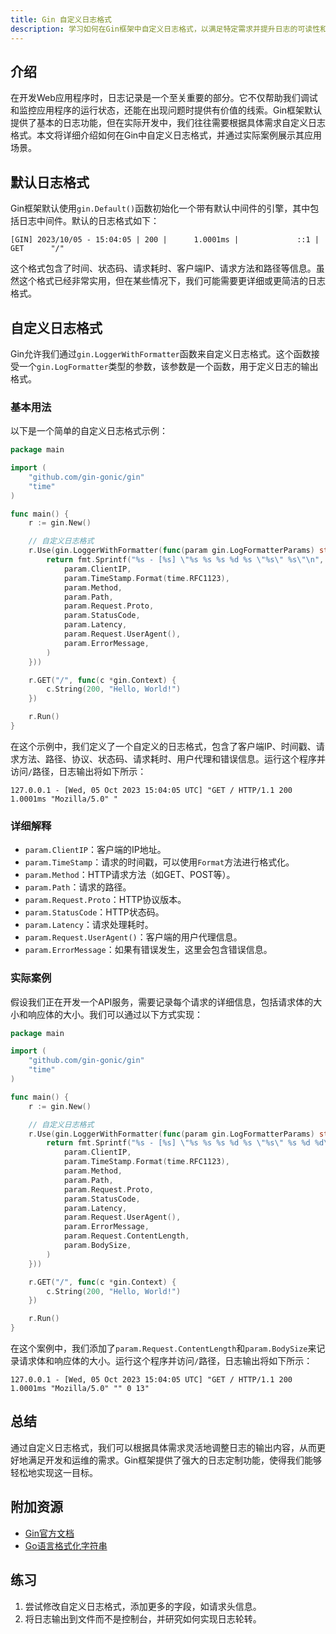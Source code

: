 ```yaml
---
title: Gin 自定义日志格式
description: 学习如何在Gin框架中自定义日志格式，以满足特定需求并提升日志的可读性和实用性。
---
```


## 介绍

在开发Web应用程序时，日志记录是一个至关重要的部分。它不仅帮助我们调试和监控应用程序的运行状态，还能在出现问题时提供有价值的线索。Gin框架默认提供了基本的日志功能，但在实际开发中，我们往往需要根据具体需求自定义日志格式。本文将详细介绍如何在Gin中自定义日志格式，并通过实际案例展示其应用场景。

## 默认日志格式

Gin框架默认使用`gin.Default()`函数初始化一个带有默认中间件的引擎，其中包括日志中间件。默认的日志格式如下：

```
[GIN] 2023/10/05 - 15:04:05 | 200 |      1.0001ms |             ::1 | GET      "/"
```

这个格式包含了时间、状态码、请求耗时、客户端IP、请求方法和路径等信息。虽然这个格式已经非常实用，但在某些情况下，我们可能需要更详细或更简洁的日志格式。

## 自定义日志格式

Gin允许我们通过`gin.LoggerWithFormatter`函数来自定义日志格式。这个函数接受一个`gin.LogFormatter`类型的参数，该参数是一个函数，用于定义日志的输出格式。

### 基本用法

以下是一个简单的自定义日志格式示例：

```go
package main

import (
    "github.com/gin-gonic/gin"
    "time"
)

func main() {
    r := gin.New()

    // 自定义日志格式
    r.Use(gin.LoggerWithFormatter(func(param gin.LogFormatterParams) string {
        return fmt.Sprintf("%s - [%s] \"%s %s %s %d %s \"%s\" %s\"\n",
            param.ClientIP,
            param.TimeStamp.Format(time.RFC1123),
            param.Method,
            param.Path,
            param.Request.Proto,
            param.StatusCode,
            param.Latency,
            param.Request.UserAgent(),
            param.ErrorMessage,
        )
    }))

    r.GET("/", func(c *gin.Context) {
        c.String(200, "Hello, World!")
    })

    r.Run()
}
```

在这个示例中，我们定义了一个自定义的日志格式，包含了客户端IP、时间戳、请求方法、路径、协议、状态码、请求耗时、用户代理和错误信息。运行这个程序并访问`/`路径，日志输出将如下所示：

```
127.0.0.1 - [Wed, 05 Oct 2023 15:04:05 UTC] "GET / HTTP/1.1 200 1.0001ms "Mozilla/5.0" "
```

### 详细解释

- `param.ClientIP`：客户端的IP地址。
- `param.TimeStamp`：请求的时间戳，可以使用`Format`方法进行格式化。
- `param.Method`：HTTP请求方法（如GET、POST等）。
- `param.Path`：请求的路径。
- `param.Request.Proto`：HTTP协议版本。
- `param.StatusCode`：HTTP状态码。
- `param.Latency`：请求处理耗时。
- `param.Request.UserAgent()`：客户端的用户代理信息。
- `param.ErrorMessage`：如果有错误发生，这里会包含错误信息。

### 实际案例

假设我们正在开发一个API服务，需要记录每个请求的详细信息，包括请求体的大小和响应体的大小。我们可以通过以下方式实现：

```go
package main

import (
    "github.com/gin-gonic/gin"
    "time"
)

func main() {
    r := gin.New()

    // 自定义日志格式
    r.Use(gin.LoggerWithFormatter(func(param gin.LogFormatterParams) string {
        return fmt.Sprintf("%s - [%s] \"%s %s %s %d %s \"%s\" %s %d %d\"\n",
            param.ClientIP,
            param.TimeStamp.Format(time.RFC1123),
            param.Method,
            param.Path,
            param.Request.Proto,
            param.StatusCode,
            param.Latency,
            param.Request.UserAgent(),
            param.ErrorMessage,
            param.Request.ContentLength,
            param.BodySize,
        )
    }))

    r.GET("/", func(c *gin.Context) {
        c.String(200, "Hello, World!")
    })

    r.Run()
}
```

在这个案例中，我们添加了`param.Request.ContentLength`和`param.BodySize`来记录请求体和响应体的大小。运行这个程序并访问`/`路径，日志输出将如下所示：

```
127.0.0.1 - [Wed, 05 Oct 2023 15:04:05 UTC] "GET / HTTP/1.1 200 1.0001ms "Mozilla/5.0" "" 0 13"
```

## 总结

通过自定义日志格式，我们可以根据具体需求灵活地调整日志的输出内容，从而更好地满足开发和运维的需求。Gin框架提供了强大的日志定制功能，使得我们能够轻松地实现这一目标。

## 附加资源

- [Gin官方文档](https://gin-gonic.com/docs/)
- [Go语言格式化字符串](https://golang.org/pkg/fmt/)

## 练习

1. 尝试修改自定义日志格式，添加更多的字段，如请求头信息。
2. 将日志输出到文件而不是控制台，并研究如何实现日志轮转。